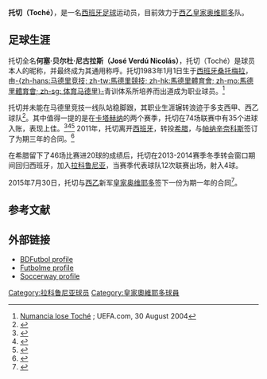 {{Infobox football biography
| name = 托切
| image =
| image_size = 
| caption = 
| fullname = 何塞·贝尔杜·尼古拉斯
| birth_date = {{birth date and age|1983|1|1|df=y}}
| birth_place = [[桑托梅拉|桑托梅拉]], [[西班牙|西班牙]]
| height = {{convert|1.84|m|ftin|0|abbr=on}}
| position = [[前锋_(足球)|前锋]]
| currentclub = [[皇家奥维耶多|奥维耶多]]
| clubnumber = 9
| youthyears1 = | youthclubs1 = [[马德里竞技俱乐部|-{zh-hans:马德里竞技; zh-tw:馬德里競技; zh-hk:馬德里體育會; zh-mo:馬德里體育會; zh-sg: 体育马德里}-]]
| years1 = 2002–2004 | clubs1 = [[马德里竞技俱乐部|马德里竞技B队]] | caps1 = 76 | goals1 = 34
| years2 = 2003–2007 | clubs2 = [[马德里竞技俱乐部|-{zh-hans:马德里竞技; zh-tw:馬德里競技; zh-hk:馬德里體育會; zh-mo:馬德里體育會; zh-sg: 体育马德里}-]] | caps2 = 1 | goals2 = 0
| years3 = 2004–2005 | clubs3 = → [[努曼西亚足球俱乐部|努曼西亚]] (租借) | caps3 = 5 | goals3 = 0
| years4 = 2005–2006 | clubs4 = → [[靴高斯足球會|埃尔库莱斯]] (租借) | caps4 = 25 | goals4 = 3
| years5 = 2006–2007 | clubs5 = → [[皇家巴利亚多利德足球俱乐部|巴利亚多利德]] (租借) | caps5 = 15 | goals5 = 4
| years6 = 2007–2008 | clubs6 = [[努曼西亚足球俱乐部|努曼西亚]] | caps6 = 14 | goals6 = 3
| years7 = 2008–2009 | clubs7 = [[阿爾巴塞特足球會|阿尔瓦塞特]] | caps7 = 22 | goals7 = 5
| years8 = 2009–2011 | clubs8 = [[卡塔赫纳足球俱乐部|卡塔赫纳]] | caps8 = 74 | goals8 = 35
| years9 = 2011–2013 | clubs9 = [[帕纳辛奈科斯足球俱乐部|帕纳辛奈科斯]] | caps9 = 46 | goals9 = 20
| years10 = 2014–2015 | clubs10 = [[拉科鲁尼亚竞技俱乐部|拉科鲁尼亚]] | caps10 = 37 | goals10 = 8
| years11 = 2015– | clubs11 = [[皇家奥维耶多|奥维耶多]] | caps11 = 77 | goals11 = 34
| nationalyears1 = 2000 | nationalteam1 = {{tsl|es|Selección de fútbol sub-20 de España|西班牙U16}}| nationalcaps1 = 5 | nationalgoals1 = 3
| nationalyears2 = 2002–2003 | nationalteam2 = {{tsl|en|Spain national under-20 football team|西班牙U20}} | nationalcaps2 = 4 | nationalgoals2 = 2
| pcupdate = 2017年7月7日
| ntupdate =
}}
{{spanish name 2|贝尔杜|尼古拉斯}}
'''托切（Toché）'''，是一名[[西班牙|西班牙]][[足球|足球]]运动员，目前效力于[[西班牙足球乙级联赛|西乙]][[皇家奥维耶多|皇家奥维耶多]]队。

==足球生涯==
托切全名'''何塞·贝尔杜·尼古拉斯（José Verdú Nicolás）'''，托切（Toché）是球员本人的昵称，并最终成为其通用称呼。托切1983年1月1日生于[[西班牙|西班牙]][[桑托梅拉|桑托梅拉]]，由[[马德里竞技俱乐部|-{zh-hans:马德里竞技; zh-tw:馬德里競技; zh-hk:馬德里體育會; zh-mo:馬德里體育會; zh-sg: 体育马德里}-]]青训体系所培养而出道成为职业球员。<ref>[http://www.uefa.com/memberassociations/news/newsid=220885.html Numancia lose Toché] {{Wayback|url=http://www.uefa.com/memberassociations/news/newsid=220885.html |date=20160601113223 }}; UEFA.com, 30 August 2004</ref>

托切并未能在马德里竞技一线队站稳脚跟，其职业生涯辗转浪迹于多支西甲、西乙球队<ref>{{cite news|url=http://archivo.marca.com/edicion/marca/futbol/2a_division/albacete/es/desarrollo/1195429.html|title=Toché es el elegido para reforzar la delantera del Alba|trans_title=Toché is chosen to bolster Alba offense|publisher=[[马卡报|马卡报]]|language=es|date=30 December 2008|accessdate=20 January 2014|archive-date=2014-02-02|archive-url=https://web.archive.org/web/20140202124125/http://archivo.marca.com/edicion/marca/futbol/2a_division/albacete/es/desarrollo/1195429.html|dead-url=no}}</ref>。其中值得一提的是在[[卡塔赫纳足球俱乐部|卡塔赫纳]]的两个赛季，托切在74场联赛中有35个进球入账，表现上佳。<ref>{{cite news|url=http://www.marca.com/2010/11/09/futbol/equipos/cartagena/1289316848.html|title=Toché está a un gol de entrar en la historia del Cartagena|trans_title=Toché is one goal away from entering Cartagena history|publisher=Marca|language=es|date=9 November 2010|accessdate=20 January 2014|archive-date=2018-10-25|archive-url=https://web.archive.org/web/20181025070952/https://www.marca.com/2010/11/09/futbol/equipos/cartagena/1289316848.html|dead-url=no}}</ref><ref>{{cite news|url=http://canalefese.laverdad.es/noticias/2011-04-25/toche-anotado-goles-cartagena-20110425.html|title=Toché ha anotado 33 de los 100 goles del Cartagena en Segunda|trans_title=Toché has scored 33 of Cartagena's 100 goles in ''Segunda''|publisher=La Verdad|language=es|date=25 April 2011|accessdate=20 January 2014|deadurl=yes|archiveurl=https://web.archive.org/web/20140203004426/http://canalefese.laverdad.es/noticias/2011-04-25/toche-anotado-goles-cartagena-20110425.html|archivedate=2014年2月3日}}</ref><ref>{{cite news|url=http://www.vavel.com/es/futbol/deportivo-de-la-coruna/260240-toche-el-gol-que-llego-tarde.html|title=Toché, el gol que llegó tarde|trans_title=Toché, the goal that arrived late|publisher=Vavel|language=es|date=30 August 2013|accessdate=20 January 2014|archive-date=2016-04-05|archive-url=https://web.archive.org/web/20160405172619/http://www.vavel.com/es/futbol/deportivo-de-la-coruna/260240-toche-el-gol-que-llego-tarde.html|dead-url=no}}</ref>
2011年，托切离开[[西班牙|西班牙]]，转投[[希腊|希腊]]，与[[帕纳辛奈科斯足球俱乐部|帕纳辛奈科斯]]签订了为期三年的合同。<ref>{{cite news|url=http://www.pao.gr/en/news/?itemid=0aee04a5-6240-4394-8df3-1c5e37476363|title=Announcement|publisher=Panathinaikos' official website|date=19 July 2011|accessdate=19 July 2011|archive-url=https://web.archive.org/web/20131211181844/http://www.pao.gr/en/news/?itemid=0aee04a5-6240-4394-8df3-1c5e37476363|archive-date=2013-12-11|dead-url=yes}}</ref>

在希腊留下了46场比赛进20球的成绩后，托切在2013-2014赛季冬季转会窗口期间回归西班牙，加入[[拉科鲁尼亚竞技俱乐部|拉科鲁尼亚]]，当赛季代表球队12次联赛出场，射入4球。

2015年7月30日，托切与[[西班牙足球乙级联赛|西乙]]新军[[皇家奥维耶多|皇家奥维耶多]]签下一份为期一年的合同<ref>{{cite web|url=http://realoviedo.es/toche-nuevo-jugador-del-real-oviedo/ |title=Toché, nuevo jugador del Real Oviedo |trans_title=Toché, new player of Real Oviedo |publisher=Real Oviedo |language=es |date=30 July 2015 |accessdate=30 July 2015 |deadurl=yes |archiveurl=https://web.archive.org/web/20150802041441/http://realoviedo.es/toche-nuevo-jugador-del-real-oviedo/ |archivedate= 2 August 2015 |df= }}</ref>。

==参考文献==
{{reflist}}

==外部链接==
*[http://www.bdfutbol.com/en/j/j1380.html BDFutbol profile] {{Wayback|url=http://www.bdfutbol.com/en/j/j1380.html |date=20190715081456 }}
*[http://www.futbolme.com/com/index_jugador.asp?id_jugador=1899 Futbolme profile] {{Wayback|url=http://www.futbolme.com/com/index_jugador.asp?id_jugador=1899 |date=20160304105143 }} {{es icon}}
*[http://uk.soccerway.com/players/jose-verdu-nicolas/59198/ Soccerway profile] {{Wayback|url=http://uk.soccerway.com/players/jose-verdu-nicolas/59198/ |date=20210113162401 }}

{{DEFAULTSORT:Toche}}
[[Category:拉科鲁尼亚球员|Category:拉科鲁尼亚球员]]
[[Category:皇家奧維耶多球員|Category:皇家奧維耶多球員]]